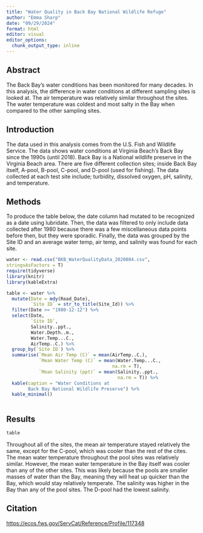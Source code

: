 ```yaml
---
title: "Water Quality in Back Bay National Wildlife Refuge"
author: "Emma Sharp"
date: "09/29/2024"
format: html
editor: visual
editor_options: 
  chunk_output_type: inline
---
```


## Abstract

The Back Bay's water conditions has been monitored for many decades. In this analysis, the difference in water conditions at different sampling sites is looked at. The air temperature was relatively similar throughout the sites.  The water temperature was coldest and most salty in the Bay when compared to the other sampling sites.  

## Introduction

The data used in this analysis comes from the U.S. Fish and Wildlife Service. The data shows water conditions at Virginia Beach's Back Bay since the 1990s (until 2018). Back Bay is a National wildlife preserve in the Virginia Beach area. There are five different collection sites; inside Back Bay itself, A-pool, B-pool, C-pool, and D-pool (used for fishing). The data collected at each test site include; turbidity, dissolved oxygen, pH, salinity, and temperature.

## Methods

To produce the table below, the date column had mutated to be recognized as a date using lubridate. Then, the data was filtered to only include data collected after 1980 because there was a few miscellaneous data points before then, but they were sporadic. Finally, the data was grouped by the Site ID and an average water temp, air temp, and salinity was found for each site.

```r
water <- read.csv("BKB_WaterQualityData_2020084.csv",
stringsAsFactors = T)
require(tidyverse)
library(knitr)
library(kableExtra)
```

```r
table <- water %>% 
  mutate(Date = mdy(Read_Date),
         `Site ID` = str_to_title(Site_Id)) %>% 
  filter(Date >= "1980-12-12") %>% 
  select(Date,
         `Site ID`,  
         Salinity..ppt.,
         Water.Depth..m.,
         Water.Temp...C.,
         AirTemp..C.) %>% 
  group_by(`Site ID`) %>% 
  summarise(`Mean Air Temp (C)` = mean(AirTemp..C.),
            `Mean Water Temp (C)` = mean(Water.Temp...C.,
                                       na.rm = T),
            `Mean Salinity (ppt)` = mean(Salinity..ppt.,
                                         na.rm = T)) %>% 
  kable(caption = "Water Conditions at 
        Back Bay National Wildlife Preserve") %>% 
  kable_minimal()
  
```

## Results

```r
table
```

Throughout all of the sites, the mean air temperature stayed relatively the same, except for the C-pool, which was cooler than the rest of the cites. The mean water temperature throughout the pool sites was relatively similar.  However, the mean water temperature in the Bay itself was cooler than any of the other sites.  This was likely because the pools are smaller masses of water than the Bay, meaning they will heat up quicker than the Bay, which would stay relatively temperate. The salinity was higher in the Bay than any of the pool sites.  The D-pool had the lowest salinity. 

## Citation

<https://ecos.fws.gov/ServCat/Reference/Profile/117348>
